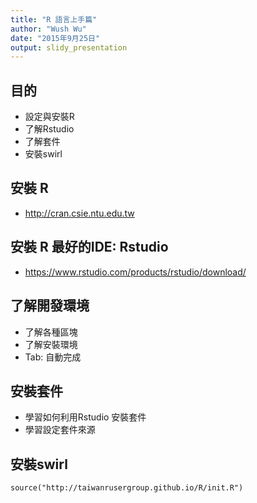```yaml
---
title: "R 語言上手篇"
author: "Wush Wu"
date: "2015年9月25日"
output: slidy_presentation
---
```


## 目的

- 設定與安裝R
- 了解Rstudio
- 了解套件
- 安裝swirl

## 安裝 R

- <http://cran.csie.ntu.edu.tw>

## 安裝 R 最好的IDE: Rstudio

- <https://www.rstudio.com/products/rstudio/download/>

## 了解開發環境

- 了解各種區塊
- 了解安裝環境
- Tab: 自動完成

## 安裝套件

- 學習如何利用Rstudio 安裝套件
- 學習設定套件來源

## 安裝swirl

```
source("http://taiwanrusergroup.github.io/R/init.R")
```

